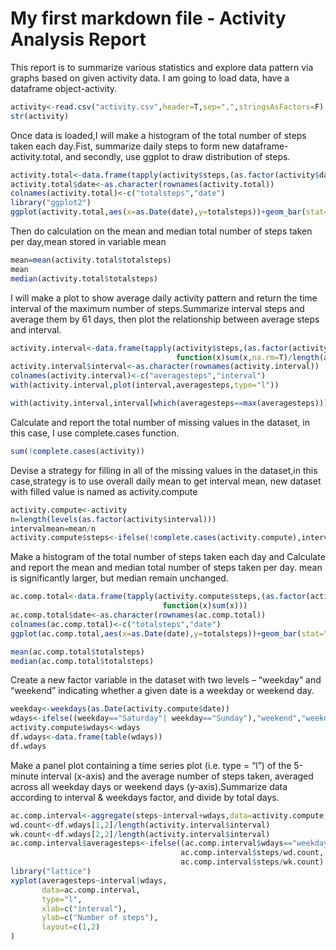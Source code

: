 My first markdown file - Activity Analysis Report
========================================================

This report is to summarize various statistics and explore data pattern via graphs based on given activity data. I am going to load data, have a dataframe object-activity.

```r
activity<-read.csv("activity.csv",header=T,sep=",",stringsAsFactors=F)
str(activity)
```

Once data is loaded,I will make a histogram of the total number of steps taken each day.Fist, summarize daily steps to form new dataframe-activity.total, and secondly, use ggplot to draw distribution of steps.

```r
activity.total<-data.frame(tapply(activity$steps,(as.factor(activity$date)),function(x)sum(x,na.rm=T)))                             
activity.total$date<-as.character(rownames(activity.total))
colnames(activity.total)<-c("totalsteps","date")
library("ggplot2")
ggplot(activity.total,aes(x=as.Date(date),y=totalsteps))+geom_bar(stat="identity")+xlab("date")
```

Then do calculation on the mean and median total number of steps taken per day,mean stored in variable mean

```r
mean=mean(activity.total$totalsteps)
mean
median(activity.total$totalsteps)
```

I will make a plot to show average daily activity pattern and return the time interval of the maximum number of steps.Summarize interval steps and average them by 61 days, then plot the relationship between average steps and interval.

```r
activity.interval<-data.frame(tapply(activity$steps,(as.factor(activity$interval)),
                                     function(x)sum(x,na.rm=T)/length(activity.total$date)))
activity.interval$interval<-as.character(rownames(activity.interval))
colnames(activity.interval)<-c("averagesteps","interval")
with(activity.interval,plot(interval,averagesteps,type="l"))
```

```r
with(activity.interval,interval[which(averagesteps==max(averagesteps))])
```

Calculate and report the total number of missing values in the dataset, in this case, I use complete.cases function.

```r
sum(!complete.cases(activity))
```

Devise a strategy for filling in all of the missing values in the dataset,in this case,strategy is to use overall daily mean to get interval mean, new dataset with filled value is named as activity.compute

```r
activity.compute<-activity
n=length(levels(as.factor(activity$interval)))
intervalmean=mean/n
activity.compute$steps<-ifelse(!complete.cases(activity.compute),intervalmean,activity$steps)
```

Make a histogram of the total number of steps taken each day and Calculate and report the mean and median total number of steps taken per day. mean is significantly larger, but median remain unchanged.

```r
ac.comp.total<-data.frame(tapply(activity.compute$steps,(as.factor(activity.compute$date)),
                                  function(x)sum(x)))
ac.comp.total$date<-as.character(rownames(ac.comp.total))
colnames(ac.comp.total)<-c("totalsteps","date")
ggplot(ac.comp.total,aes(x=as.Date(date),y=totalsteps))+geom_bar(stat="identity")+xlab("date")
```

```r
mean(ac.comp.total$totalsteps)
median(ac.comp.total$totalsteps)
```

Create a new factor variable in the dataset with two levels – “weekday” and “weekend” indicating whether a given date is a weekday or weekend day.

```r
weekday<-weekdays(as.Date(activity.compute$date))
wdays<-ifelse((weekday=="Saturday"| weekday=="Sunday"),"weekend","weekday")
activity.compute$wdays<-wdays
df.wdays<-data.frame(table(wdays))
df.wdays
```

Make a panel plot containing a time series plot (i.e. type = "l") of the 5-minute interval (x-axis) and the average number of steps taken, averaged across all weekday days or weekend days (y-axis).Summarize data according to interval & weekdays factor, and divide by total days.

```r
ac.comp.interval<-aggregate(steps~interval+wdays,data=activity.compute,sum)
wd.count<-df.wdays[1,2]/length(activity.interval$interval)
wk.count<-df.wdays[2,2]/length(activity.interval$interval)
ac.comp.interval$averagesteps<-ifelse((ac.comp.interval$wdays=="weekday"),
                                      ac.comp.interval$steps/wd.count,
                                      ac.comp.interval$steps/wk.count)
library("lattice")
xyplot(averagesteps~interval|wdays,
       data=ac.comp.interval,
       type="l",  
       xlab=c("interval"),
       ylab=c("Number of steps"),
       layout=c(1,2)
)
```
